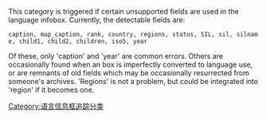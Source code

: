 {{Cleanup category}}
{{wikipedia category|hidden=yes}}

This category is triggered if certain unsupported fields are used in the language infobox. Currently, the detectable fields are: 
 caption, map_caption, rank, country, regions, status, SIL, sil, silname, child1, child2, children, iso5, year

Of these, only 'caption' and 'year' are common errors. Others are occasionally found when an {{tl|infobox language family}} box is imperfectly converted to language use, or are remnants of old fields which may be occasionally resurrected from someone's archives. 'Regions' is not a problem, but could be integrated into 'region' if it becomes one.

[[Category:语言信息框追踪分类|Category:语言信息框追踪分类]]